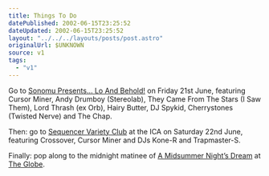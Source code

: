 ```yaml
---
title: Things To Do
datePublished: 2002-06-15T23:25:52
dateUpdated: 2002-06-15T23:25:52
layout: "../../../layouts/posts/post.astro"
originalUrl: $UNKNOWN
source: v1
tags:
  - "v1"
---
```


Go to [Sonomu Presents&#8230; Lo And Behold!][1] on Friday 21st June, featuring Cursor Miner, Andy Drumboy (Stereolab), They Came From The Stars (I Saw Them), Lord Thrash (ex Orb), Hairy Butter, DJ Spykid, Cherrystones (Twisted Nerve) and The Chap.

Then: go to [Sequencer Variety Club][2] at the ICA on Saturday 22nd June, featuring Crossover, Cursor Miner and DJs Kone-R and Trapmaster-S.

Finally: pop along to the midnight matinee of [A Midsummer Night&#8217;s Dream][3] at [The Globe][4].

[1]: http://party.sonomu.net/ "Sonomu Presents... Lo And Behold!"
[2]: http://www.ica.org.uk/index.cfm?articleid=5543 "Sequencer Variety Club: Crossover"
[3]: http://195.167.241.43/globe/Theatre/dream/dream-right.htm "A Midsummer Night's Dream 23:59 performance"
[4]: http://www.shakespeares-globe.org/
